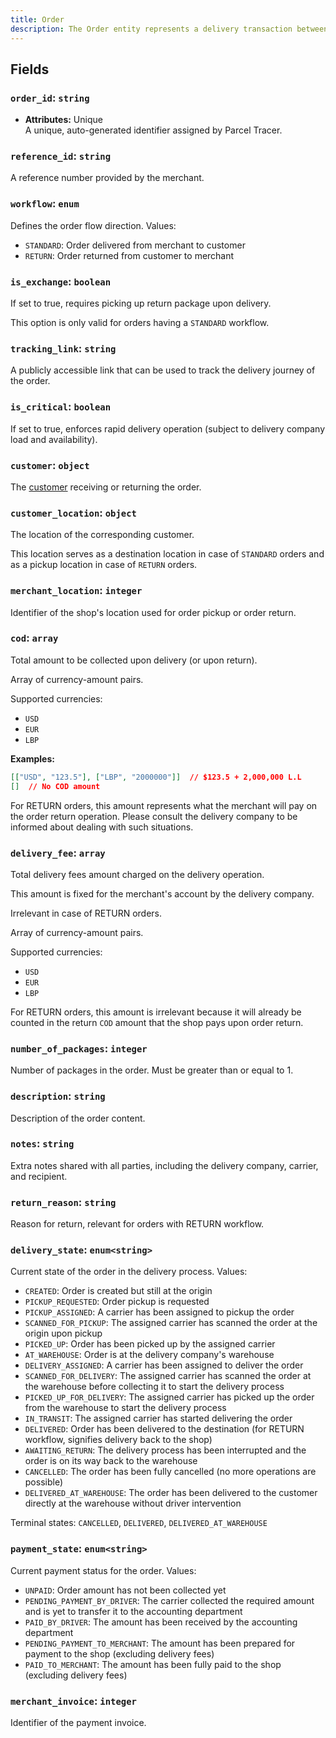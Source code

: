 ```yaml
---
title: Order
description: The Order entity represents a delivery transaction between a merchant and a customer, including both standard deliveries and return workflows.
---
```


## Fields

### `order_id`: `string`
- **Attributes:** Unique  
  A unique, auto-generated identifier assigned by Parcel Tracer.

### `reference_id`: `string`

  A reference number provided by the merchant.

### `workflow`: `enum`

  Defines the order flow direction. Values:
  - `STANDARD`: Order delivered from merchant to customer
  - `RETURN`: Order returned from customer to merchant


### `is_exchange`: `boolean`

  If set to true, requires picking up return package upon delivery.

  This option is only valid for orders having a `STANDARD` workflow.

### `tracking_link`: `string`

  A publicly accessible link that can be used to track the delivery journey of the order.

### `is_critical`: `boolean`

  If set to true, enforces rapid delivery operation (subject to delivery company load and availability).

### `customer`: `object`

  The [customer](/models/customers) receiving or returning the order.

### `customer_location`: `object`

  The location of the corresponding customer.

  This location serves as a destination location in case of `STANDARD` orders and as a pickup location in case of `RETURN` orders.

### `merchant_location`: `integer`

  Identifier of the shop's location used for order pickup or order return.

### `cod`: `array`

  Total amount to be collected upon delivery (or upon return). 
  
  Array of currency-amount pairs.

  Supported currencies:
  - `USD`
  - `EUR`
  - `LBP`

  **Examples:**
  ```json
  [["USD", "123.5"], ["LBP", "2000000"]]  // $123.5 + 2,000,000 L.L
  []  // No COD amount
  ```
  
  <Note>For RETURN orders, this amount represents what the merchant will pay on the order return operation. Please consult the delivery company to be informed about dealing with such situations.</Note>

### `delivery_fee`: `array`

  Total delivery fees amount charged on the delivery operation. 

  This amount is fixed for the merchant's account by the delivery company.

  Irrelevant in case of RETURN orders.
  
  Array of currency-amount pairs.

  Supported currencies:
  - `USD`
  - `EUR`
  - `LBP`

  <Note>For RETURN orders, this amount is irrelevant because it will already be counted in the return `COD` amount that the shop pays upon order return.</Note>


### `number_of_packages`: `integer`

  Number of packages in the order. Must be greater than or equal to 1.

### `description`: `string`
  Description of the order content.

### `notes`: `string`
  Extra notes shared with all parties, including the delivery company, carrier, and recipient.

### `return_reason`: `string`

  Reason for return, relevant for orders with RETURN workflow.

### `delivery_state`: `enum<string>`
  
  Current state of the order in the delivery process. Values:
  
  - `CREATED`: Order is created but still at the origin
  - `PICKUP_REQUESTED`: Order pickup is requested
  - `PICKUP_ASSIGNED`: A carrier has been assigned to pickup the order
  - `SCANNED_FOR_PICKUP`: The assigned carrier has scanned the order at the origin upon pickup
  - `PICKED_UP`: Order has been picked up by the assigned carrier
  - `AT_WAREHOUSE`: Order is at the delivery company's warehouse
  - `DELIVERY_ASSIGNED`: A carrier has been assigned to deliver the order
  - `SCANNED_FOR_DELIVERY`: The assigned carrier has scanned the order at the warehouse before collecting it to start the delivery process
  - `PICKED_UP_FOR_DELIVERY`: The assigned carrier has picked up the order from the warehouse to start the delivery process
  - `IN_TRANSIT`: The assigned carrier has started delivering the order
  - `DELIVERED`: Order has been delivered to the destination (for RETURN workflow, signifies delivery back to the shop)
  - `AWAITING_RETURN`: The delivery process has been interrupted and the order is on its way back to the warehouse
  - `CANCELLED`: The order has been fully cancelled (no more operations are possible)
  - `DELIVERED_AT_WAREHOUSE`: The order has been delivered to the customer directly at the warehouse without driver intervention

  Terminal states: `CANCELLED`, `DELIVERED`, `DELIVERED_AT_WAREHOUSE`

### `payment_state`: `enum<string>`
  Current payment status for the order. Values:
  
  - `UNPAID`: Order amount has not been collected yet
  - `PENDING_PAYMENT_BY_DRIVER`: The carrier collected the required amount and is yet to transfer it to the accounting department
  - `PAID_BY_DRIVER`: The amount has been received by the accounting department
  - `PENDING_PAYMENT_TO_MERCHANT`: The amount has been prepared for payment to the shop (excluding delivery fees)
  - `PAID_TO_MERCHANT`: The amount has been fully paid to the shop (excluding delivery fees)

### `merchant_invoice`: `integer`
  Identifier of the payment invoice.